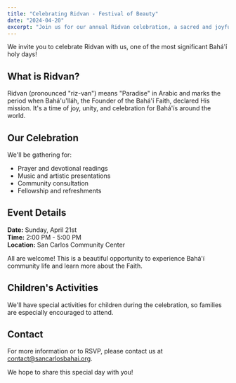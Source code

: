 ```yaml
---
title: "Celebrating Ridvan - Festival of Beauty"
date: "2024-04-20"
excerpt: "Join us for our annual Ridvan celebration, a sacred and joyful Bahá'í holy day commemorating the declaration of Bahá'u'lláh's mission."
---
```


We invite you to celebrate Ridvan with us, one of the most significant Bahá'í holy days!

## What is Ridvan?

Ridvan (pronounced "riz-van") means "Paradise" in Arabic and marks the period when Bahá'u'lláh, the Founder of the Bahá'í Faith, declared His mission. It's a time of joy, unity, and celebration for Bahá'ís around the world.

## Our Celebration

We'll be gathering for:
- Prayer and devotional readings
- Music and artistic presentations
- Community consultation
- Fellowship and refreshments

## Event Details

**Date:** Sunday, April 21st  
**Time:** 2:00 PM - 5:00 PM  
**Location:** San Carlos Community Center

All are welcome! This is a beautiful opportunity to experience Bahá'í community life and learn more about the Faith.

## Children's Activities

We'll have special activities for children during the celebration, so families are especially encouraged to attend.

## Contact

For more information or to RSVP, please contact us at [contact@sancarlosbahai.org](mailto:contact@sancarlosbahai.org).

We hope to share this special day with you!

